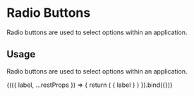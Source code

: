 
<Meta title="Components/Checkboxes" component={Checkbox} />

# Radio Buttons

Radio buttons are used to select options within an application.

## Usage

Radio buttons are used to select options within an application.

<Preview withToolbar>
  <Story 
    name="Checkboxes"
    argTypes={{
      checked: {
        control: { type: 'boolean' },
      },
      disabled: {
        control: { type: 'boolean' },
      },
      label: {
        control: { type: 'text' },
      },
    }}
    args={{
      checked: false,
      disabled: false,
      label: "This is a radio button",
    }}>
    {(({ label, ...restProps }) => {
      return  (
        <Checkbox onChange={action('onChange')} {...restProps}>{ label }</Checkbox>
      )
    }).bind({})}
  </Story>
</Preview>

